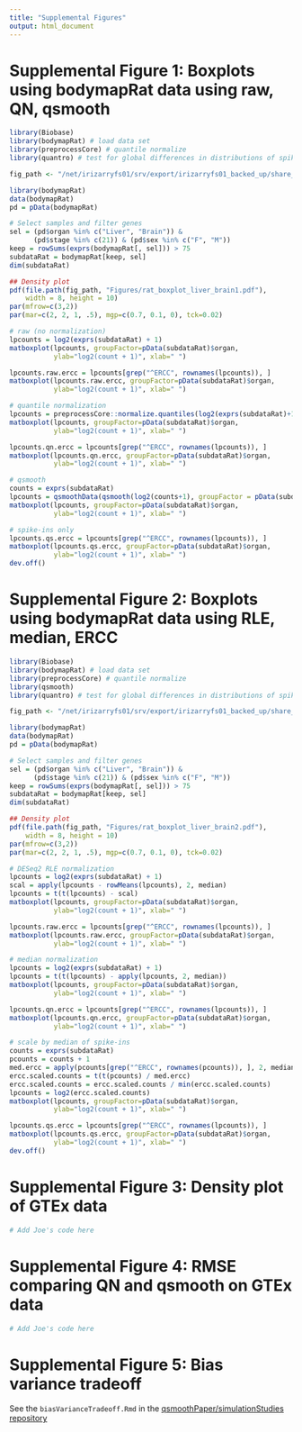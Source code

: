 ```yaml
---
title: "Supplemental Figures"
output: html_document
---
```



# Supplemental Figure 1: Boxplots using bodymapRat data using raw, QN, qsmooth

```r
library(Biobase)
library(bodymapRat) # load data set
library(preprocessCore) # quantile normalize
library(quantro) # test for global differences in distributions of spike-ins

fig_path <- "/net/irizarryfs01/srv/export/irizarryfs01_backed_up/share_root/shicks/papers/qsmooth/"

library(bodymapRat)
data(bodymapRat)
pd = pData(bodymapRat)

# Select samples and filter genes
sel = (pd$organ %in% c("Liver", "Brain")) & 
      (pd$stage %in% c(21)) & (pd$sex %in% c("F", "M"))
keep = rowSums(exprs(bodymapRat[, sel])) > 75
subdataRat = bodymapRat[keep, sel]
dim(subdataRat)

## Density plot
pdf(file.path(fig_path, "Figures/rat_boxplot_liver_brain1.pdf"), 
    width = 8, height = 10)
par(mfrow=c(3,2))
par(mar=c(2, 2, 1, .5), mgp=c(0.7, 0.1, 0), tck=0.02)

# raw (no normalization)
lpcounts = log2(exprs(subdataRat) + 1)  
matboxplot(lpcounts, groupFactor=pData(subdataRat)$organ, 
           ylab="log2(count + 1)", xlab=" ")

lpcounts.raw.ercc = lpcounts[grep("^ERCC", rownames(lpcounts)), ]
matboxplot(lpcounts.raw.ercc, groupFactor=pData(subdataRat)$organ, 
           ylab="log2(count + 1)", xlab=" ")

# quantile normalization
lpcounts = preprocessCore::normalize.quantiles(log2(exprs(subdataRat)+1))
matboxplot(lpcounts, groupFactor=pData(subdataRat)$organ, 
           ylab="log2(count + 1)", xlab=" ")

lpcounts.qn.ercc = lpcounts[grep("^ERCC", rownames(lpcounts)), ]
matboxplot(lpcounts.qn.ercc, groupFactor=pData(subdataRat)$organ, 
           ylab="log2(count + 1)", xlab=" ")

# qsmooth
counts = exprs(subdataRat)
lpcounts = qsmoothData(qsmooth(log2(counts+1), groupFactor = pData(subdataRat)$organ))
matboxplot(lpcounts, groupFactor=pData(subdataRat)$organ, 
           ylab="log2(count + 1)", xlab=" ")

# spike-ins only
lpcounts.qs.ercc = lpcounts[grep("^ERCC", rownames(lpcounts)), ]
matboxplot(lpcounts.qs.ercc, groupFactor=pData(subdataRat)$organ, 
           ylab="log2(count + 1)", xlab=" ")
dev.off()

```



# Supplemental Figure 2: Boxplots using bodymapRat data using RLE, median, ERCC

```r
library(Biobase)
library(bodymapRat) # load data set
library(preprocessCore) # quantile normalize
library(qsmooth) 
library(quantro) # test for global differences in distributions of spike-ins

fig_path <- "/net/irizarryfs01/srv/export/irizarryfs01_backed_up/share_root/shicks/papers/qsmooth/"

library(bodymapRat)
data(bodymapRat)
pd = pData(bodymapRat)

# Select samples and filter genes
sel = (pd$organ %in% c("Liver", "Brain")) & 
      (pd$stage %in% c(21)) & (pd$sex %in% c("F", "M"))
keep = rowSums(exprs(bodymapRat[, sel])) > 75
subdataRat = bodymapRat[keep, sel]
dim(subdataRat)

## Density plot
pdf(file.path(fig_path, "Figures/rat_boxplot_liver_brain2.pdf"), 
    width = 8, height = 10)
par(mfrow=c(3,2))
par(mar=c(2, 2, 1, .5), mgp=c(0.7, 0.1, 0), tck=0.02)

# DESeq2 RLE normalization 
lpcounts = log2(exprs(subdataRat) + 1)
scal = apply(lpcounts - rowMeans(lpcounts), 2, median)
lpcounts = t(t(lpcounts) - scal)
matboxplot(lpcounts, groupFactor=pData(subdataRat)$organ, 
           ylab="log2(count + 1)", xlab=" ")

lpcounts.raw.ercc = lpcounts[grep("^ERCC", rownames(lpcounts)), ]
matboxplot(lpcounts.raw.ercc, groupFactor=pData(subdataRat)$organ, 
           ylab="log2(count + 1)", xlab=" ")

# median normalization
lpcounts = log2(exprs(subdataRat) + 1)
lpcounts = t(t(lpcounts) - apply(lpcounts, 2, median))
matboxplot(lpcounts, groupFactor=pData(subdataRat)$organ, 
           ylab="log2(count + 1)", xlab=" ")

lpcounts.qn.ercc = lpcounts[grep("^ERCC", rownames(lpcounts)), ]
matboxplot(lpcounts.qn.ercc, groupFactor=pData(subdataRat)$organ, 
           ylab="log2(count + 1)", xlab=" ")

# scale by median of spike-ins
counts = exprs(subdataRat)
pcounts = counts + 1
med.ercc = apply(pcounts[grep("^ERCC", rownames(pcounts)), ], 2, median)
ercc.scaled.counts = t(t(pcounts) / med.ercc)
ercc.scaled.counts = ercc.scaled.counts / min(ercc.scaled.counts)
lpcounts = log2(ercc.scaled.counts)
matboxplot(lpcounts, groupFactor=pData(subdataRat)$organ, 
           ylab="log2(count + 1)", xlab=" ")

lpcounts.qs.ercc = lpcounts[grep("^ERCC", rownames(lpcounts)), ]
matboxplot(lpcounts.qs.ercc, groupFactor=pData(subdataRat)$organ, 
           ylab="log2(count + 1)", xlab=" ")
dev.off()

```


# Supplemental Figure 3: Density plot of GTEx data

```r
# Add Joe's code here

```

# Supplemental Figure 4: RMSE comparing QN and qsmooth on GTEx data

```r
# Add Joe's code here

```


# Supplemental Figure 5: Bias variance tradeoff 

See the `biasVarianceTradeoff.Rmd` in the [qsmoothPaper/simulationStudies repository](https://github.com/stephaniehicks/qsmoothPaper/blob/master/scripts/simulationStudies/biasVarianceTradeoff.Rmd)

